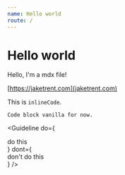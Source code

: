 ```yaml
---
name: Hello world
route: /
---
```



# Hello world

Hello, I'm a mdx file!

[https://jaketrent.com](jaketrent.com)

This is `inlineCode`.

```
Code block vanilla for now.
```

<Guideline
  do={
    <div>do this</div>
  }
  dont={
    <div>don't do this</div>
  }
/>
